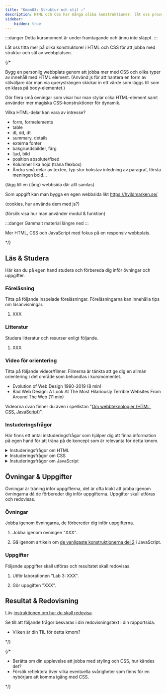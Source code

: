 ```yaml
---
title: "Kmom03: Struktur och stil ⚠️" 
description: HTML och CSS har många olika konstruktioner, låt oss prova på några av dem för att lära oss mer om hur vi kan strukturera innehållet och styla det i en webbplats.
sidebar:
    hidden: true
---
```


:::danger
Detta kursmoment är under framtagande och ännu inte släppt.
:::

Låt oss titta mer på olika konstruktorer i HTML och CSS för att jobba med struktur och stil av webbplatsen.

{/*

Bygg en personlig webbplats genom att jobba mer med CSS och olika typer av innehåll med HTML element. (Använd js för att hantera en form av stilväljare där man via querysträngen skickar in ett värde som läggs till som en klass på body-elementet.)

Gör flera små övningar som visar hur man stylar olika HTML-element samt använder mer magiska CSS-konstruktioner för dynamik.

Vilka HTML-delar kan vara av intresse?

* form, formelements
* table
* dl, dd, dt
* summary, details
* externa fonter
* bakgrundsbilder, färg
* ljud, bild
* position absolute/fixed
* Kolumner lika höjd (träna flexbox)
* Ändra små delar av texten, typ stor bokstav inledning av paragraf, första meningen bold...

(lägg till en (lång) webbsida där allt samlas)

Som uppgift kan man bygga en egen webbsida likt https://hvildmarken.se/

(cookies, hur använda dem med js?)

(försök visa hur man använder modul & funktion)

:::danger
Gammalt material längre ned
:::

Mer HTML, CSS och JavaScript med fokus på en responsiv webbplats.

*/}


## Läs & Studera

Här kan du på egen hand studera och förbereda dig inför övningar och uppgifter.




### Föreläsning

Titta på följande inspelade föreläsningar. Föreläsningarna kan innehålla tips om läsanvisningar.

1. XXX



### Litteratur

Studera litteratur och resurser enligt följande.

1. XXX



### Video för orientering

Titta på följande videor/filmer. Filmerna är tänkta att ge dig en allmän orientering i det område som behandlas i kursmomentet.

* Evolution of Web Design 1990-2019 (8 min)
* Bad Web Design: A Look At The Most Hilariously Terrible Websites From Around The Web (11 min)

Videorna ovan finner du även i spellistan "[Om webbteknologier (HTML, CSS, JavaScript)](https://www.youtube.com/playlist?list=PLKtP9l5q3ce8ODK-01sIVTEfrtxPO05GD)".




### Instuderingsfrågor

Här finns ett antal instuderingsfrågor som hjälper dig att finna information på egen hand för att träna på de koncept som är relevanta för detta kmom.

<details>
<summary>Instuderingsfrågor om HTML</summary>

1. Vad står HTML för?

</details>

<details>
<summary>Instuderingsfrågor om CSS</summary>

1. Vad står CSS för?

</details>

<details>
<summary>Instuderingsfrågor om JavaScript</summary>

1. Ge en kort historik över programmeringsspråket JavaScript.

</details>



## Övningar & Uppgifter

Övningar är träning inför uppgifterna, det är ofta klokt att jobba igenom övningarna då de förbereder dig inför uppgifterna. Uppgifter skall utföras och redovisas.



### Övningar

Jobba igenom övningarna, de förbereder dig inför uppgifterna.

1. Jobba igenom övningen "XXX".

1. Gå igenom artikeln om [de vanligaste konstruktionerna del 2](./laromaterial/ovning/kom-igang-med-javascript/common-structures-2) i JavaScript.



### Uppgifter

Följande uppgifter skall utföras och resultatet skall redovisas.

1. Utför laborationen "Lab 3: XXX".

1. Gör uppgiften "XXX".



## Resultat & Redovisning

Läs [instruktionen om hur du skall redovisa](/website/laromaterial/instruktion/resultat-och-redovisning).

Se till att följande frågor besvaras i din redovisningstext i din rapportsida.

* Vilken är din TIL för detta kmom?

*/}

{/*

* Berätta om din upplevelse att jobba med styling och CSS, hur kändes det?
* Försök reflektera över vilka eventuella svårigheter som finns för en nybörjare att komma igång med CSS.

*/}
